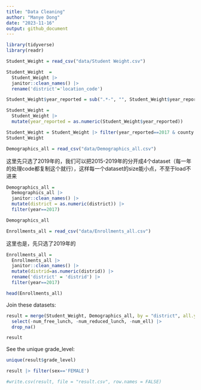 ```yaml
---
title: "Data Cleaning"
author: "Manye Dong"
date: "2023-11-16"
output: github_document
---
```

```r
library(tidyverse)
library(readr)
```

```r
Student_Weight = read_csv("data/Student Weight.csv")
```

```r
Student_Weight  = 
  Student_Weight |>
  janitor::clean_names() |>
  rename('district'='location_code')

Student_Weight$year_reported = sub(".*-", "", Student_Weight$year_reported)

Student_Weight = 
  Student_Weight |>
  mutate(year_reported = as.numeric(Student_Weight$year_reported))
```

```r
Student_Weight = Student_Weight |> filter(year_reported==2017 & county!='STATEWIDE (EXCLUDING NYC)') |> select(-region)
Student_Weight
```

```r
Demographics_all = read_csv("data/Demographics_all.csv")
```

这里先只选了2019年的，我们可以把2015-2019年的分开成4个dataset（每一年的处理code都复制这个就行），这样每一个dataset的size能小点，不至于load不进来
```r
Demographics_all = 
  Demographics_all |> 
  janitor::clean_names() |>
  mutate(district = as.numeric(district)) |>
  filter(year==2017)

Demographics_all
```

```r
Enrollments_all = read_csv("data/Enrollments_all.csv")
```

这里也是，先只选了2019年的
```r
Enrollments_all = 
  Enrollments_all |>
  janitor::clean_names() |>
  mutate(distrid=as.numeric(distrid)) |>
  rename('district' = 'distrid') |>
  filter(year==2017)

head(Enrollments_all)
```

Join these datasets:

```r
result = merge(Student_Weight, Demographics_all, by = "district", all.y = TRUE) |>
  select(-num_free_lunch, -num_reduced_lunch, -num_ell) |>
  drop_na()

result
```

See the unique grade_level:
```r
unique(result$grade_level)
```

```r
result |> filter(sex=='FEMALE')
```


```r
#write.csv(result, file = "result.csv", row.names = FALSE)
```


